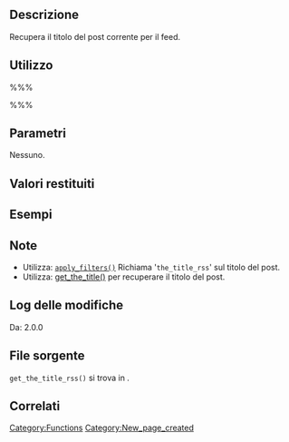 {{Languages|
{{en|Function Reference/get_the_title_rss}}
{{it|Riferimento funzioni/get_the_title_rss}}
}}

== Descrizione ==
Recupera il titolo del post corrente per il feed.

== Utilizzo ==
%%%<?php get_the_title_rss() ?>%%%

== Parametri ==
Nessuno.

== Valori restituiti ==
{{it:Return||string|Titolo del post corrente.}}

== Esempi ==
<!-- Need creative examples. Feel free to link to external examples. -->

== Note ==
* Utilizza: [[it:Riferimento_funzioni/apply_filters|<tt>apply_filters()</tt>]] Richiama '<tt>the_title_rss</tt>' sul titolo del post.
* Utilizza: [[it:Riferimento_funzioni/get_the_title|get_the_title()]] per recuperare il titolo del post.

== Log delle modifiche ==
Da: 2.0.0

== File sorgente ==

<tt>get_the_title_rss()</tt> si trova in {{Trac|wp-includes/feed.php}}.

== Correlati ==
<!--
    To Do:
    Need to find related functions.
    Need to create groups of functions and create templates to add them to a page quickly.
    Some functions may be related to many groups of functions.
-->

{{it:Tag Footer}}

[[Category:Functions]]
[[Category:New_page_created]]